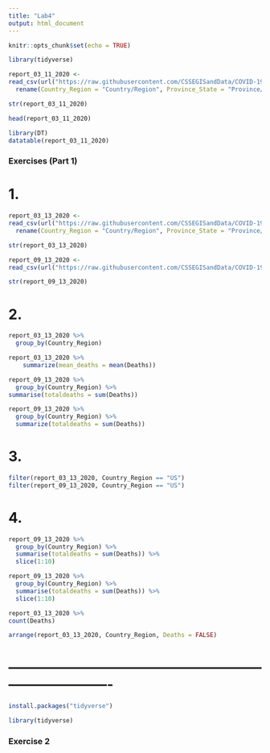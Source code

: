 ```yaml
---
title: "Lab4"
output: html_document
---
```


```r
knitr::opts_chunk$set(echo = TRUE)
```

```r
library(tidyverse)
```

```r
report_03_11_2020 <- 
read_csv(url("https://raw.githubusercontent.com/CSSEGISandData/COVID-19/master/csse_covid_19_data/csse_covid_19_daily_reports/03-11-2020.csv")) %>% 
  rename(Country_Region = "Country/Region", Province_State = "Province/State")
```

```r
str(report_03_11_2020)
```

```r
head(report_03_11_2020)
```

```r
library(DT)
datatable(report_03_11_2020)
```

### Exercises (Part 1)

# 1. 

```r
report_03_13_2020 <-
read_csv(url("https://raw.githubusercontent.com/CSSEGISandData/COVID-19/master/csse_covid_19_data/csse_covid_19_daily_reports/03-13-2020.csv")) %>% 
  rename(Country_Region = "Country/Region", Province_State = "Province/State")
```

```r
str(report_03_13_2020)
```


```r
report_09_13_2020 <-
read_csv(url("https://raw.githubusercontent.com/CSSEGISandData/COVID-19/master/csse_covid_19_data/csse_covid_19_daily_reports/09-13-2020.csv"))  
```

```r
str(report_09_13_2020)
```

# 2. 
```r
report_03_13_2020 %>% 
  group_by(Country_Region)
```

```r
report_03_13_2020 %>% 
    summarize(mean_deaths = mean(Deaths))
```

```r
report_09_13_2020 %>% 
  group_by(Country_Region) %>% 
summarise(totaldeaths = sum(Deaths))
```

```r
report_09_13_2020 %>% 
  group_by(Country_Region) %>% 
  summarize(totaldeaths = sum(Deaths))
```

# 3. 
```r
filter(report_03_13_2020, Country_Region == "US")
filter(report_09_13_2020, Country_Region == "US")
```

# 4. 
```r
report_09_13_2020 %>% 
  group_by(Country_Region) %>% 
  summarise(totaldeaths = sum(Deaths)) %>% 
  slice(1:10)
```

```r
report_09_13_2020 %>% 
  group_by(Country_Region) %>% 
  summarise(totaldeaths = sum(Deaths)) %>% 
  slice(1:10)
```



```r
report_03_13_2020 %>% 
count(Deaths)
```

```r
arrange(report_03_13_2020, Country_Region, Deaths = FALSE)
```
# ----------------------------------------------------------------------------

```r
install.packages("tidyverse")
```

```r
library(tidyverse)
```


### Exercise 2 



